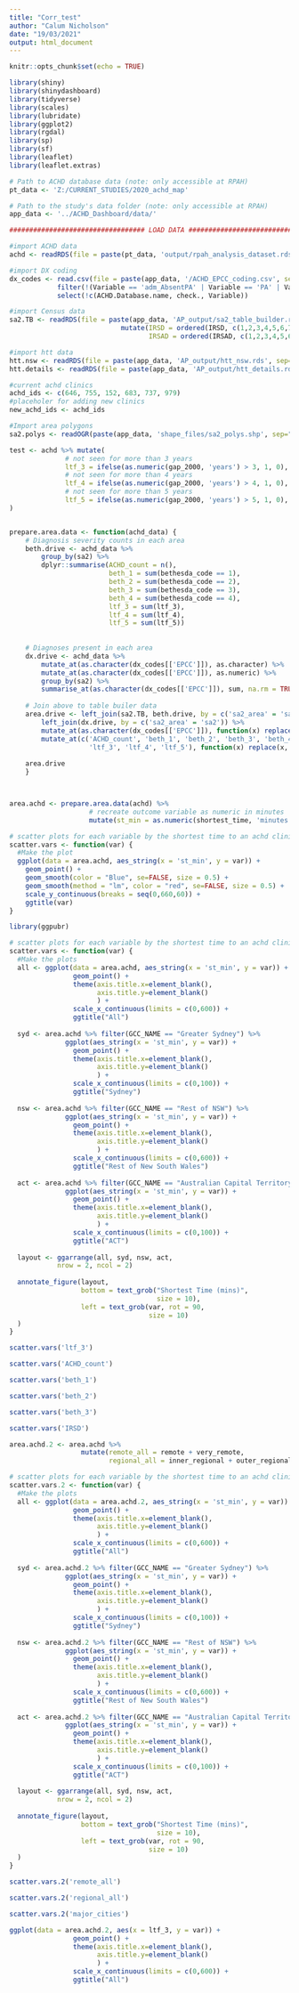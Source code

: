 ```yaml
---
title: "Corr_test"
author: "Calum Nicholson"
date: "19/03/2021"
output: html_document
---
```


```r
knitr::opts_chunk$set(echo = TRUE)

library(shiny)
library(shinydashboard)
library(tidyverse)
library(scales)
library(lubridate)
library(ggplot2)
library(rgdal)
library(sp)
library(sf)
library(leaflet)
library(leaflet.extras)

```


``` r
# Path to ACHD database data (note: only accessible at RPAH)
pt_data <- 'Z:/CURRENT_STUDIES/2020_achd_map'

# Path to the study's data folder (note: only accessible at RPAH)
app_data <- '../ACHD_Dashboard/data/'

```


``` r
################################## LOAD DATA ############################################

#import ACHD data
achd <- readRDS(file = paste(pt_data, 'output/rpah_analysis_dataset.rds', sep=""))

#import DX coding
dx_codes <- read.csv(file = paste(app_data, '/ACHD_EPCC_coding.csv', sep=""), fileEncoding="UTF-8-BOM") %>% 
            filter(!(Variable == 'adm_AbsentPA' | Variable == 'PA' | Variable == "achd_id")) %>%
            select(!c(ACHD.Database.name, check., Variable))

#import Census data
sa2.TB <- readRDS(file = paste(app_data, 'AP_output/sa2_table_builder.rds', sep="")) %>%
                            mutate(IRSD = ordered(IRSD, c(1,2,3,4,5,6,7,8,9,10)),
                                   IRSAD = ordered(IRSAD, c(1,2,3,4,5,6,7,8,9,10)))

#import htt data
htt.nsw <- readRDS(file = paste(app_data, 'AP_output/htt_nsw.rds', sep=""))
htt.details <- readRDS(file = paste(app_data, 'AP_output/htt_details.rds', sep=""))

#current achd clinics
achd_ids <- c(646, 755, 152, 683, 737, 979)
#placeholer for adding new clinics
new_achd_ids <- achd_ids

#Import area polygons
sa2.polys <- readOGR(paste(app_data, 'shape_files/sa2_polys.shp', sep=""))

```

``` r
test <- achd %>% mutate(
              # not seen for more than 3 years
              ltf_3 = ifelse(as.numeric(gap_2000, 'years') > 3, 1, 0),
              # not seen for more than 4 years
              ltf_4 = ifelse(as.numeric(gap_2000, 'years') > 4, 1, 0),
              # not seen for more than 5 years
              ltf_5 = ifelse(as.numeric(gap_2000, 'years') > 5, 1, 0),
)



```



``` r

prepare.area.data <- function(achd_data) {
    # Diagnosis severity counts in each area
    beth.drive <- achd_data %>%
        group_by(sa2) %>%
        dplyr::summarise(ACHD_count = n(), 
                         beth_1 = sum(bethesda_code == 1),
                         beth_2 = sum(bethesda_code == 2), 
                         beth_3 = sum(bethesda_code == 3), 
                         beth_4 = sum(bethesda_code == 4),
                         ltf_3 = sum(ltf_3),
                         ltf_4 = sum(ltf_4),
                         ltf_5 = sum(ltf_5))
        
    
    # Diagnoses present in each area 
    dx.drive <- achd_data %>%
        mutate_at(as.character(dx_codes[['EPCC']]), as.character) %>% 
        mutate_at(as.character(dx_codes[['EPCC']]), as.numeric) %>%
        group_by(sa2) %>% 
        summarise_at(as.character(dx_codes[['EPCC']]), sum, na.rm = TRUE)
    
    # Join above to table builer data
    area.drive <- left_join(sa2.TB, beth.drive, by = c('sa2_area' = 'sa2')) %>% 
        left_join(dx.drive, by = c('sa2_area' = 'sa2')) %>%
        mutate_at(as.character(dx_codes[['EPCC']]), function(x) replace(x, is.na(x), 0)) %>%
        mutate_at(c('ACHD_count', 'beth_1', 'beth_2', 'beth_3', 'beth_4',
                    'ltf_3', 'ltf_4', 'ltf_5'), function(x) replace(x, is.na(x), 0))
    
    area.drive
    }




```

``` r
area.achd <- prepare.area.data(achd) %>%
                    # recreate outcome variable as numeric in minutes
                    mutate(st_min = as.numeric(shortest_time, 'minutes'))


```


``` r
# scatter plots for each variable by the shortest time to an achd clinic
scatter.vars <- function(var) {
  #Make the plot
  ggplot(data = area.achd, aes_string(x = 'st_min', y = var)) + 
    geom_point() +
    geom_smooth(color = "Blue", se=FALSE, size = 0.5) +
    geom_smooth(method = "lm", color = "red", se=FALSE, size = 0.5) +
    scale_y_continuous(breaks = seq(0,660,60)) +
    ggtitle(var)
}
```

``` r
library(ggpubr)

# scatter plots for each variable by the shortest time to an achd clinic
scatter.vars <- function(var) {
  #Make the plots
  all <- ggplot(data = area.achd, aes_string(x = 'st_min', y = var)) +
                geom_point() +
                theme(axis.title.x=element_blank(),
                      axis.title.y=element_blank()
                      ) +
                scale_x_continuous(limits = c(0,600)) +
                ggtitle("All")
  
  syd <- area.achd %>% filter(GCC_NAME == "Greater Sydney") %>%
              ggplot(aes_string(x = 'st_min', y = var)) +
                geom_point() +
                theme(axis.title.x=element_blank(),
                      axis.title.y=element_blank()
                      ) +
                scale_x_continuous(limits = c(0,100)) +
                ggtitle("Sydney")
  
  nsw <- area.achd %>% filter(GCC_NAME == "Rest of NSW") %>%
              ggplot(aes_string(x = 'st_min', y = var)) +
                geom_point() +
                theme(axis.title.x=element_blank(),
                      axis.title.y=element_blank()
                      ) +
                scale_x_continuous(limits = c(0,600)) +
                ggtitle("Rest of New South Wales")
  
  act <- area.achd %>% filter(GCC_NAME == "Australian Capital Territory") %>%
              ggplot(aes_string(x = 'st_min', y = var)) +
                geom_point() +
                theme(axis.title.x=element_blank(),
                      axis.title.y=element_blank()
                      ) +
                scale_x_continuous(limits = c(0,100)) +
                ggtitle("ACT")
  
  layout <- ggarrange(all, syd, nsw, act, 
            nrow = 2, ncol = 2)
  
  annotate_figure(layout,
                  bottom = text_grob("Shortest Time (mins)",
                                     size = 10),
                  left = text_grob(var, rot = 90,
                                   size = 10)
  )
}

```

``` r
scatter.vars('ltf_3')
```

``` r
scatter.vars('ACHD_count')
```


``` r
scatter.vars('beth_1')
```

``` r
scatter.vars('beth_2')
```

``` r
scatter.vars('beth_3')
```


``` r
scatter.vars('IRSD')
```

``` r
area.achd.2 <- area.achd %>%
                  mutate(remote_all = remote + very_remote,
                         regional_all = inner_regional + outer_regional)
```

``` r
# scatter plots for each variable by the shortest time to an achd clinic
scatter.vars.2 <- function(var) {
  #Make the plots
  all <- ggplot(data = area.achd.2, aes_string(x = 'st_min', y = var)) +
                geom_point() +
                theme(axis.title.x=element_blank(),
                      axis.title.y=element_blank()
                      ) +
                scale_x_continuous(limits = c(0,600)) +
                ggtitle("All")
  
  syd <- area.achd.2 %>% filter(GCC_NAME == "Greater Sydney") %>%
              ggplot(aes_string(x = 'st_min', y = var)) +
                geom_point() +
                theme(axis.title.x=element_blank(),
                      axis.title.y=element_blank()
                      ) +
                scale_x_continuous(limits = c(0,100)) +
                ggtitle("Sydney")
  
  nsw <- area.achd.2 %>% filter(GCC_NAME == "Rest of NSW") %>%
              ggplot(aes_string(x = 'st_min', y = var)) +
                geom_point() +
                theme(axis.title.x=element_blank(),
                      axis.title.y=element_blank()
                      ) +
                scale_x_continuous(limits = c(0,600)) +
                ggtitle("Rest of New South Wales")
  
  act <- area.achd.2 %>% filter(GCC_NAME == "Australian Capital Territory") %>%
              ggplot(aes_string(x = 'st_min', y = var)) +
                geom_point() +
                theme(axis.title.x=element_blank(),
                      axis.title.y=element_blank()
                      ) +
                scale_x_continuous(limits = c(0,100)) +
                ggtitle("ACT")
  
  layout <- ggarrange(all, syd, nsw, act, 
            nrow = 2, ncol = 2)
  
  annotate_figure(layout,
                  bottom = text_grob("Shortest Time (mins)",
                                     size = 10),
                  left = text_grob(var, rot = 90,
                                   size = 10)
  )
}

```

``` r
scatter.vars.2('remote_all')
```

``` r
scatter.vars.2('regional_all')
```

``` r
scatter.vars.2('major_cities')
```


``` r
ggplot(data = area.achd.2, aes(x = ltf_3, y = var)) +
                geom_point() +
                theme(axis.title.x=element_blank(),
                      axis.title.y=element_blank()
                      ) +
                scale_x_continuous(limits = c(0,600)) +
                ggtitle("All")
```







